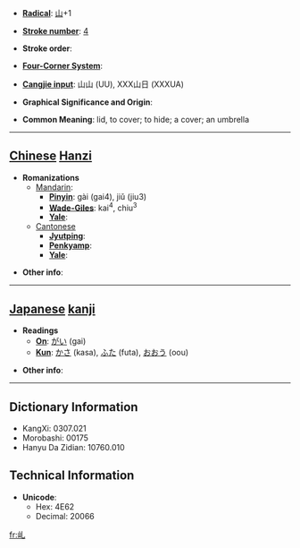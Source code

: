 * '''[[Wiktionary:Chinese radical index| Radical]]''': [[Wiktionary:Chinese radical index 山|山]]+1

* '''[[Wiktionary:Chinese total strokes index|Stroke number]]''': [[Wiktionary:Chinese total strokes index 4|4]]

* '''Stroke order''': 

* '''[[Wiktionary:Chinese four corner index|Four-Corner System]]''': 

* '''[[Wiktionary:Chinese Cangjie index|Cangjie input]]''': 山山 (UU), XXX山日 (XXXUA)

* '''Graphical Significance and Origin''': 

* '''Common Meaning''': lid, to cover; to hide; a cover; an umbrella

----

== [[Chinese]] [[Hanzi]] ==

* '''Romanizations'''
** [[Mandarin]]:
*** '''[[Pinyin]]''': gài (gai4), jiǔ (jiu3)
*** '''[[Wade-Giles]]''': kai<sup>4</sup>, chiu<sup>3</sup>
*** '''[[Yale]]''': 
**[[Cantonese]]
***'''[[Jyutping]]''':
***'''[[Penkyamp]]''': 
***'''[[Yale]]''': 

* '''Other info''': 

----

== [[Japanese]] [[kanji]] ==

* '''Readings'''
** '''[[On]]''': [[がい]] (gai)
** '''[[Kun]]''': [[かさ]] (kasa), [[ふた]] (futa), [[おおう]] (oou)

* '''Other info''':  

----

== Dictionary Information ==

* KangXi: 0307.021
* Morobashi: 00175
* Hanyu Da Zidian: 10760.010

== Technical Information ==

* '''Unicode''':
** Hex: 4E62
** Decimal: 20066

[[fr:乢]]